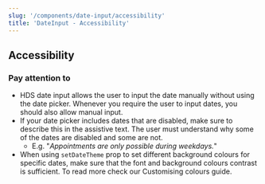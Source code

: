 ```yaml
---
slug: '/components/date-input/accessibility'
title: 'DateInput - Accessibility'
---
```




## Accessibility

### Pay attention to
- HDS date input allows the user to input the date manually without using the date picker. Whenever you require the user to input dates, you should also allow manual input.
- If your date picker includes dates that are disabled, make sure to describe this in the assistive text. The user must understand why some of the dates are disabled and some are not.
    - E.g. "_Appointments are only possible during weekdays._"
- When using `setDateTheme` prop to set different background colours for specific dates, make sure that the font and background colours contrast is sufficient. To read more check our <InternalLink href="/foundation/design-tokens/colour/#customising-colours">Customising colours guide</InternalLink>.
